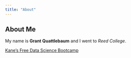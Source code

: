 ```yaml
---
title: "About"
---
```


## About Me

My name is **Grant Quattlebaum** and I went to *Reed College*.

[Kane's Free Data Science Bootcamp](https://bootcamp.davidkane.info)

